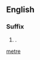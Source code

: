 {{also|meter|metre|Meter|métré|metré|mètre|-mètre}}

==English==

===Suffix===
{{head|en|suffix}}

# {{lb|en|nonstandard|British}} {{alternative form of|-meter|lang=en|nodot=1}} {{gloss|{{non-gloss definition|suffix used to form the names of [[measuring]] [[device]]s}}}}.

[[Category:English suffixes|metre]]